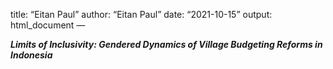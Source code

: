 title: "Eitan Paul"
author: "Eitan Paul"
date: "2021-10-15"
output: html_document
---

***Limits of Inclusivity: Gendered Dynamics of Village Budgeting Reforms in Indonesia***